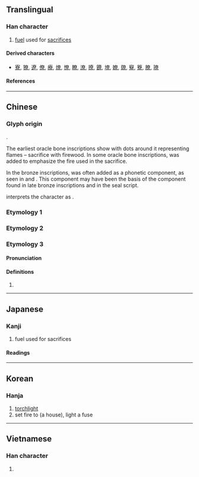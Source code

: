 {{character info/new}}
==Translingual==

===Han character===
{{Han char|rn=42|rad=小|as=09|sn=12|four=|canj=KCAF|ids=⿱昚小}}

# [[fuel]] used for [[sacrifice]]s

====Derived characters====
* [[寮]], [[獠]], [[遼]], [[僚]], [[療]], [[燎]], [[憭]], [[瞭]], [[潦]], [[撩]], [[鐐]], [[㙩]], [[嫽]], [[爒]], [[竂]], [[簝]], [[膫]], [[璙]]

====References====
{{Han ref|kx=0297.240|dkj=07517|dj=0592.220|hdz=10565.100|uh=5C1E}}

----

==Chinese==

===Glyph origin===
{{Han etym}}
{{liushu|ic}}.

The earliest oracle bone inscriptions show {{zh-l|*木|tree}} with dots around it representing flames – sacrifice with firewood. In some oracle bone inscriptions, {{zh-l|*火|fire}} was added to emphasize the fire used in the sacrifice.

In the bronze inscriptions, {{och-l|呂}} was often added as a phonetic component, as seen in {{och-l|寮}} and {{och-l|潦}}. This component may have been the basis of the {{zh-l|*日}} component found in late bronze inscriptions and in the seal script.

''{{w|Shuowen}}'' interprets the character as {{Han compound|眘|火|t1=serious|t2=fire}}.

===Etymology 1===
{{zh-see|燎|a}}

===Etymology 2===
{{zh-see|僚|v}}

===Etymology 3===
{{zh-forms}}

====Pronunciation====
{{zh-pron
|m=Liáo
|c=liu4
|cat=pn
}}

====Definitions====
{{zh-hanzi}}

# {{surname|zh}}

----

==Japanese==

===Kanji===
{{ja-kanji|grade=|rs=小09}}

# fuel used for sacrifices

====Readings====
{{ja-readings
|on=りょう
|kun=かがりび
}}

----

==Korean==

===Hanja===
{{ko-hanja|hangeul=[[료]]>[[요]]|eumhun=|rv=ryo>yo|mr=ryo>yo|y=lyo>yo}}

# [[torchlight]]
# set fire to (a house), light a fuse

----

==Vietnamese==

===Han character===
{{vi-readings|rs=小09|reading=[[lèo]], [[lẽo]], [[treo]]}}

# {{rfdef|vi|sort=小09}}

{{cln|vi|Han tu}}